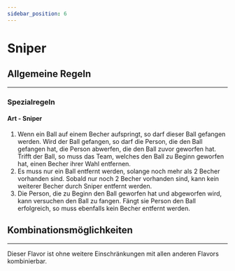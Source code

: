 ```yaml
---
sidebar_position: 6
---
```


# Sniper

## Allgemeine Regeln
<hr/>

### Spezialregeln

#### Art - <Highlight>Sniper</Highlight>

1. <Highlight>Wenn ein Ball auf einem Becher aufspringt, so darf dieser Ball gefangen werden. Wird der Ball gefangen, so darf die Person, die den Ball gefangen hat, die Person abwerfen, die den Ball zuvor geworfen hat. Trifft der Ball, so muss das Team, welches den Ball zu Beginn geworfen hat, einen Becher ihrer Wahl entfernen.</Highlight>
2. <Highlight>Es muss nur ein Ball entfernt werden, solange noch mehr als 2 Becher vorhanden sind. Sobald nur noch 2 Becher vorhanden sind, kann kein weiterer Becher durch Sniper entfernt werden.</Highlight>
3. <Highlight>Die Person, die zu Beginn den Ball geworfen hat und abgeworfen wird, kann versuchen den Ball zu fangen. Fängt sie Person den Ball erfolgreich, so muss ebenfalls kein Becher entfernt werden.</Highlight>

## Kombinationsmöglichkeiten
<hr/>

Dieser Flavor ist ohne weitere Einschränkungen mit allen anderen Flavors kombinierbar.
